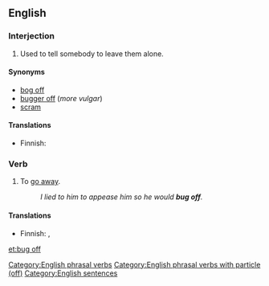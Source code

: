 ==English==

===Interjection===
{{en-interj|head=[[bug]] [[off]]!}}

# {{context|idiomatic|lang=en}} {{context|informal|transitive|lang=en}} Used to tell somebody to leave them alone.

====Synonyms====
* [[bog off]]
* [[bugger off]] (''more vulgar'')
* [[scram]]

====Translations====
{{trans-top|Used to tell somebody to leave them alone}}
* Finnish: {{t|fi|häivy}}
{{trans-mid}}
{{trans-bottom}}

===Verb===
{{head|en|verb|head=[[bug]] [[off]]}}

# {{context|informal|intransitive|lang=en}} To [[go away]].
#: ''I lied to him to appease him so he would '''bug off'''.''

====Translations====
{{trans-top|go away}}
* Finnish: {{t+|fi|häipyä}}, {{t+|fi|lähteä}}
{{trans-mid}}
{{trans-bottom}}

[[Category:English phrasal verbs]]
[[Category:English phrasal verbs with particle (off)]]
[[Category:English sentences]]

[[et:bug off]]
